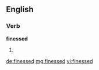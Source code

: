 ==English==

===Verb===
'''finessed'''

# {{past of|[[finesse]]}}

[[de:finessed]]
[[mg:finessed]]
[[vi:finessed]]